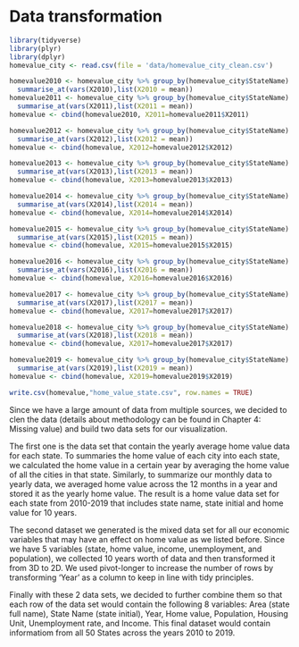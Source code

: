 # Data transformation

```r
library(tidyverse)
library(plyr)
library(dplyr)
homevalue_city <- read.csv(file = 'data/homevalue_city_clean.csv')
```


```r
homevalue2010 <- homevalue_city %>% group_by(homevalue_city$StateName) %>% 
  summarise_at(vars(X2010),list(X2010 = mean))
homevalue2011 <- homevalue_city %>% group_by(homevalue_city$StateName) %>% 
  summarise_at(vars(X2011),list(X2011 = mean))
homevalue <- cbind(homevalue2010, X2011=homevalue2011$X2011)

homevalue2012 <- homevalue_city %>% group_by(homevalue_city$StateName) %>% 
  summarise_at(vars(X2012),list(X2012 = mean))
homevalue <- cbind(homevalue, X2012=homevalue2012$X2012)

homevalue2013 <- homevalue_city %>% group_by(homevalue_city$StateName) %>% 
  summarise_at(vars(X2013),list(X2013 = mean))
homevalue <- cbind(homevalue, X2013=homevalue2013$X2013)

homevalue2014 <- homevalue_city %>% group_by(homevalue_city$StateName) %>% 
  summarise_at(vars(X2014),list(X2014 = mean))
homevalue <- cbind(homevalue, X2014=homevalue2014$X2014)

homevalue2015 <- homevalue_city %>% group_by(homevalue_city$StateName) %>% 
  summarise_at(vars(X2015),list(X2015 = mean))
homevalue <- cbind(homevalue, X2015=homevalue2015$X2015)

homevalue2016 <- homevalue_city %>% group_by(homevalue_city$StateName) %>% 
  summarise_at(vars(X2016),list(X2016 = mean))
homevalue <- cbind(homevalue, X2016=homevalue2016$X2016)

homevalue2017 <- homevalue_city %>% group_by(homevalue_city$StateName) %>% 
  summarise_at(vars(X2017),list(X2017 = mean))
homevalue <- cbind(homevalue, X2017=homevalue2017$X2017)

homevalue2018 <- homevalue_city %>% group_by(homevalue_city$StateName) %>% 
  summarise_at(vars(X2018),list(X2018 = mean))
homevalue <- cbind(homevalue, X2017=homevalue2017$X2017)

homevalue2019 <- homevalue_city %>% group_by(homevalue_city$StateName) %>% 
  summarise_at(vars(X2019),list(X2019 = mean))
homevalue <- cbind(homevalue, X2019=homevalue2019$X2019)

write.csv(homevalue,"home_value_state.csv", row.names = TRUE)

```

Since we have a large amount of data from multiple sources, we decided to clen the data (details about methodology can be found in Chapter 4: Missing value) and build two data sets for our visualization. 

The first one is the data set that contain the yearly average home value data for each state. To summaries the home value of each city into each state, we calculated the home value in a certain year by averaging the home value of all the cities in that state. Similarly, to summarize our monthly data to yearly data, we averaged home value across the 12 months in a year and stored it as the yearly home value. The result is a home value data set for each state from 2010-2019 that includes state name, state initial and home value for 10 years.

The second dataset we generated is the mixed data set for all our economic variables that may have an effect on home value as we listed before. Since we have 5 variables (state, home value, income, unemployment, and population), we collected 10 years worth of data and then transformed it from 3D to 2D. We used pivot-longer to increase the number of rows by transforming 'Year' as a column to keep in line with tidy principles. 

Finally with these 2 data sets, we decided to further combine them so that each row of the data set would contain the following 8 variables: Area (state full name), State Name (state initial), Year, Home value, Population, Housing Unit, Unemployment rate, and Income. This final dataset would contain informatiom from all 50 States across the years 2010 to 2019.


